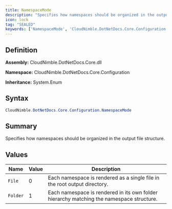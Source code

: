 ```yaml
---
title: NamespaceMode
description: "Specifies how namespaces should be organized in the output file structure."
icon: lock
tag: "SEALED"
keywords: ['NamespaceMode', 'CloudNimble.DotNetDocs.Core.Configuration.NamespaceMode', 'CloudNimble.DotNetDocs.Core.Configuration', 'class', 'System.Enum']
---
```


## Definition

**Assembly:** CloudNimble.DotNetDocs.Core.dll

**Namespace:** CloudNimble.DotNetDocs.Core.Configuration

**Inheritance:** System.Enum

## Syntax

```csharp
CloudNimble.DotNetDocs.Core.Configuration.NamespaceMode
```

## Summary

Specifies how namespaces should be organized in the output file structure.

## Values

| Name | Value | Description |
|------|-------|-------------|
| `File` | 0 | Each namespace is rendered as a single file in the root output directory. |
| `Folder` | 1 | Each namespace is rendered in its own folder hierarchy matching the namespace structure. |

